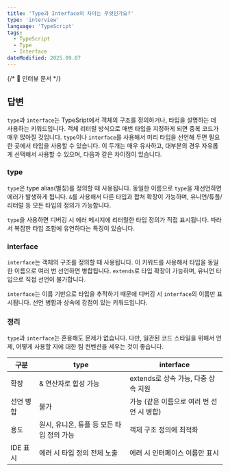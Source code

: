 ```yaml
---
title: 'Type과 Interface의 차이는 무엇인가요?'
type: 'interview'
language: 'TypeScript'
tags:
  - TypeScript
  - Type
  - Interface
dateModified: 2025.09.07
---
```


{/* 📌 인터뷰 문서 */}

## 답변

`type`과 `interface`는 TypeSript에서 객체의 구조를 정의하거나, 타입을 설명하는 데 사용하는 키워드입니다.
객체 리터럴 방식으로 매번 타입을 지정하게 되면 중복 코드가 매우 많아질 것입니다.
`type`이나 `interface`를 사용해서 미리 타입을 선언해 두면 필요한 곳에서 타입을 사용할 수 있습니다.
이 두개는 매우 유사하고, 대부분의 경우 자유롭게 선택해서 사용할 수 있으며, 다음과 같은 차이점이 있습니다.

### type

`type`은 type alias(별칭)를 정의할 때 사용됩니다.
동일한 이름으로 `type`을 재선언하면 에러가 발생하게 됩니다.
`&`를 사용해서 다른 타입과 합쳐 확장이 가능하며, 유니언/튜플/리터럴 등 모든 타입의 정의가 가능합니다.<br />

`type`을 사용하면 디버깅 시 에러 메시지에 리터럴한 타입 정의가 직접 표시됩니다.
따라서 복잡한 타입 조합에 유연하다는 특징이 있습니다.

### interface

`interface`는 객체의 구조를 정의할 때 사용됩니다.
이 키워드를 사용해서 타입을 동일한 이름으로 여러 번 선언하면 병합됩니다.
`extends`로 타입 확장이 가능하며, 유니언 타입으로 직접 선언이 불가합니다.<br />

`interface`는 이름 기반으로 타입을 추적하기 때문에 디버깅 시 `interface`의 이름만 표시됩니다.
선언 병합과 상속에 강점이 있는 키워드입니다.

### 정리

`type`과 `interface`는 혼용해도 문제가 없습니다.
다만, 일관된 코드 스타일을 위해서 언제, 어떻게 사용할 지에 대한 팀 컨벤션을 세우는 것이 좋습니다.

| 구분      | type                                      | interface                                 |
| --------- | ----------------------------------------- | ----------------------------------------- |
| 확장      | & 연산자로 합성 가능                      | extends로 상속 가능, 다중 상속 지원       |
| 선언 병합 | 불가                                      | 가능 (같은 이름으로 여러 번 선언 시 병합) |
| 용도      | 원시, 유니온, 튜플 등 모든 타입 정의 가능 | 객체 구조 정의에 최적화                   |
| IDE 표시  | 에러 시 타입 정의 전체 노출               | 에러 시 인터페이스 이름만 표시            |
